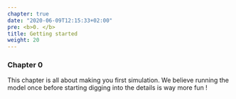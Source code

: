 ```yaml
---
chapter: true
date: "2020-06-09T12:15:33+02:00"
pre: <b>0. </b>
title: Getting started
weight: 20
---
```


### Chapter 0

This chapter is all about making you first simulation. We believe running the model once before starting digging into the details is way more fun !